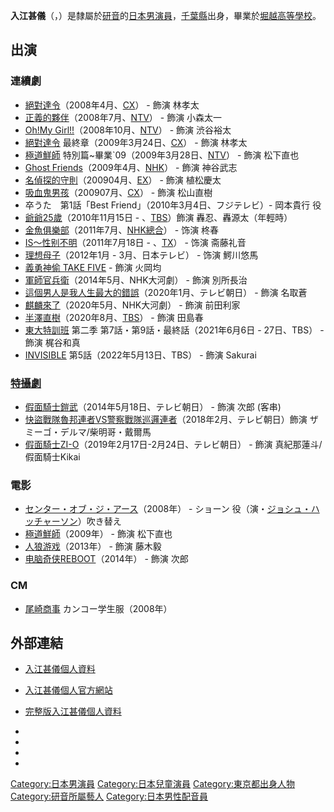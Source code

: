 {{blpunsourced|time=2019-06-01}}
{{noteTA
|G1=JP Show}}
{{藝人
| 類型     = 男演員
| 姓名     = 入江甚儀 
| 圖片     = 
| 圖片尺寸 = 
| 圖片簡介 = 
| 原名     =  
| 外文名   = {{lang|ja|入江 甚儀}}
| 外文     = ja
| 羅馬拼音 = Irie Jingi
| 英文名   = 
| 綽號     = 
| 國籍     = {{JPN}}
| 籍貫     = [[千葉縣|千葉縣]]
| 出生日期 = {{birth date and age|1993|5|18}}
| 出生地點 = {{flag|Japan|1993}}[[東京都|東京都]]
| 逝世日期 = 
| 逝世地點 = 
| 職業     = [[演員|演員]]
| 語言     = [[日語|日語]]
| 教育程度 = [[堀越高等學校|堀越高等學校]]
| 配偶     = 
| 兒女     = 
| 出身地   = 
| 出道作   = 《[[絕對達令|絕對達令]]》
| 出道日期 = {{start date and age|2008}}
| 代表作   = 《[[絕對達令|絕對達令]]》<br>《[[再一次對你求婚|再一次對你求婚]]》<br>《[[流星休旅車|流星休旅車]]》<br>《[[NO_SIDE_GAME|NO SIDE GAME]]》<br>《[[半澤直樹|半澤直樹]]》
| 活躍年代 = 2008年至今
| 經紀公司 = [[研音|研音]]
| 網站     = {{Official|https://www.ken-on.co.jp/jingi/}}
| 相關團體 = 
| awards   = 
| IMDb     = 2951952
}}
{{japanese|japanese=入江 甚儀|kana=いりえ じんぎ|romaji=Irie Jingi}}

'''入江甚儀'''（{{jpn|j=入江 甚儀|hg=いりえ じんぎ|rm=Irie Jingi}}，{{bd|1993年|5月18日|||catIdx=Irie Jingi}}）是隸屬於[[研音|研音]]的[[日本|日本]][[男演員|男演員]]，[[千葉縣|千葉縣]]出身，畢業於[[堀越高等學校|堀越高等學校]]。

== 出演 ==
=== 連續劇 ===
* [[絕對達令|絕對達令]]（2008年4月、[[富士電視台|CX]]） - 飾演 林孝太 	
* [[正義的夥伴|正義的夥伴]]（2008年7月、[[NTV|NTV]]） - 飾演 小森太一 	
* [[Oh!My_Girl!!|Oh!My Girl!!]]（2008年10月、[[NTV|NTV]]） - 飾演 渋谷裕太
* [[絕對達令|絕對達令]] 最終章（2009年3月24日、[[富士電視台|CX]]） - 飾演 林孝太
* [[極道鮮師|極道鮮師]] 特別篇~畢業`09（2009年3月28日、[[NTV|NTV]]） - 飾演 松下直也
* [[Ghost_Friends|Ghost Friends]]（2009年4月、[[NHK|NHK]]） - 飾演 神谷武志
* [[名偵探的守則|名偵探的守則]]（200904月、[[テレビ朝日|EX]]） - 飾演 植松慶太
* [[吸血鬼男孩|吸血鬼男孩]]（200907月、[[富士電視台|CX]]） - 飾演 松山直樹
* 卒うた　第1話「Best Friend」（2010年3月4日、フジテレビ）- 岡本貴行 役
* [[爺爺25歲|爺爺25歲]]（2010年11月15日 - 、[[TBS|TBS]]）飾演 轟忍、轟源太（年輕時）
* [[金魚俱樂部|金魚俱樂部]]（2011年7月、[[NHK綜合頻道|NHK總合]]） - 饰演 柊春 
* [[IS～性别不明|IS～性别不明]]（2011年7月18日 - 、[[TX|TX]]） - 饰演 斋藤礼音
* [[理想的兒子|理想母子]]（2012年1月 - 3月、日本テレビ） - 饰演 鰐川悠馬
* [[TAKE_FIVE～我们能盗取爱吗～|義勇神偷 TAKE FIVE]] - 飾演 火岡均
* [[軍師官兵衛|軍師官兵衛]]（2014年5月、NHK大河劇） - 飾演 別所長治
* [[這個男人是我人生最大的錯誤|這個男人是我人生最大的錯誤]]（2020年1月、テレビ朝日） - 飾演 名取蒼
* [[麒麟來了|麒麟來了]]（2020年5月、NHK大河劇） - 飾演 前田利家
* [[半澤直樹|半澤直樹]]（2020年8月、[[TBS|TBS]]） - 飾演 田島春
* [[東大特訓班_(電視劇)#第二季|東大特訓班]] 第二季 第7話・第9話・最終話（2021年6月6日 - 27日、TBS） - 飾演 梶谷和真
* [[INVISIBLE|INVISIBLE]] 第5話（2022年5月13日、TBS） - 飾演 Sakurai

=== [[特攝劇|特攝劇]] ===
* [[假面騎士鎧武|假面騎士鎧武]]（2014年5月18日、テレビ朝日） - 飾演 次郎 (客串)
* [[快盜戰隊魯邦連者VS警察戰隊巡邏連者|快盜戰隊魯邦連者VS警察戰隊巡邏連者]]（2018年2月、テレビ朝日）飾演 ザミーゴ・デルマ/柴明哥・戴爾馬
* [[假面騎士ZI-O|假面騎士ZI-O]]（2019年2月17日-2月24日、テレビ朝日） - 飾演 真紀那蓮斗/假面騎士Kikai

=== 電影 ===
* [[センター・オブ・ジ・アース_(映画)|センター・オブ・ジ・アース]]（2008年） - ショーン 役（演・[[ジョシュ・ハッチャーソン|ジョシュ・ハッチャーソン]]）吹き替え
* [[極道鮮師_(電影)|極道鮮師]]（2009年） - 飾演 松下直也
* [[人狼游戏|人狼游戏]]（2013年） - 飾演 藤木毅
* [[电脑奇侠REBOOT|电脑奇侠REBOOT]]（2014年） - 飾演 次郎

=== CM ===
* [[尾崎商事|尾崎商事]] カンコー学生服（2008年）

==外部連結==
* {{Ja icon}}[http://dorama.info/staff-1184.html 入江甚儀個人資料 ] {{Wayback|url=http://dorama.info/staff-1184.html |date=20090502053023 }}
* {{Ja icon}}[http://www.ken-on.co.jp/jingi 入江甚儀個人官方網站 ] {{Wayback|url=http://www.ken-on.co.jp/jingi |date=20201117191211 }}
* {{Ja icon}}[https://web.archive.org/web/20081218001532/http://www.ken-on.co.jp/artist/irie.html 完整版入江甚儀個人資料 ]
* {{Twitter|jingi_irie}}
* {{Instagram|jingi_irie}}
* {{Ameba|jingi-five}}
* {{IMDB name|id=2951952}}

{{研音集團}}

{{DEFAULTSORT:Irie Jingi}}
[[Category:日本男演員|Category:日本男演員]]
[[Category:日本兒童演員|Category:日本兒童演員]]
[[Category:東京都出身人物|Category:東京都出身人物]]
[[Category:研音所屬藝人|Category:研音所屬藝人]]
[[Category:日本男性配音員|Category:日本男性配音員]]
